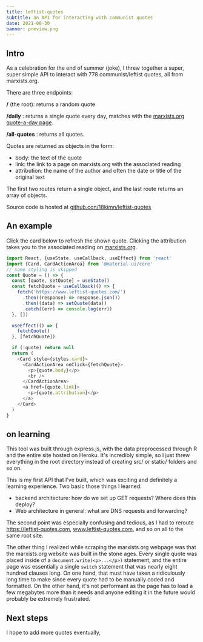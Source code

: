 ```yaml
---
title: leftist-quotes
subtitle: an API for interacting with communist quotes
date: 2021-08-30
banner: preview.png
---
```



## Intro

As a celebration for the end of summer (joke), I threw together a super, super simple API to interact with 778 communist/leftist quotes, all from marxists.org.

There are three endpoints:

**/** (the root): returns a random quote

**/daily** : returns a single quote every day, matches with the [marxists.org quote-a-day page](https://www.marxists.org/subject/quotes/index.htm).

**/all-quotes** : returns all quotes.

Quotes are returned as objects in the form:

- body: the text of the quote
- link: the link to a page on marxists.org with the associated reading
- attribution: the name of the author and often the date or title of the original text

The first two routes return a single object, and the last route returns an array of objects.

Source code is hosted at [github.con/18kimn/leftist-quotes](https://www.github.con/18kimn/leftist-quotes)

## An example

Click the card below to refresh the shown quote. Clicking the attribution takes you to the associated reading on [marxists.org](https://www.marxists.org).

<div style={{display: 'flex', justifyContent: 'center'}}>
  <Quote></Quote>
</div>

<Codeblock>

```javascript
import React, {useState, useCallback, useEffect} from 'react'
import {Card, CardActionArea} from '@material-ui/core'
// some styling is skipped
const Quote = () => {
  const [quote, setQuote] = useState()
  const fetchQuote = useCallback(() => {
    fetch('https://www.leftist-quotes.com/')
      .then((response) => response.json())
      .then((data) => setQuote(data))
      .catch((err) => console.log(err))
  }, [])

  useEffect(() => {
    fetchQuote()
  }, [fetchQuote])

  if (!quote) return null
  return (
    <Card style={styles.card}>
      <CardActionArea onClick={fetchQuote}>
        <p>{quote.body}</p>
        <br />
      </CardActionArea>
      <a href={quote.link}>
        <p>{quote.attribution}</p>
      </a>
    </Card>
  )
}
```

</Codeblock>

## on learning

This tool was built through express.js, with the data preprocessed through R and the entire site hosted on Heroku. It's incredibly simple, so I just threw everything in the root directory instead of creating src/ or static/ folders and so on.

This is my first API that I've built, which was exciting and definitely a learning experience. Two basic those things I learned:

- backend architecture: how do we set up GET requests? Where does this deploy?
- Web architecture in general: what are DNS requests and forwarding?

The second point was especially confusing and tedious, as I had to reroute https://leftist-quotes.com, www.leftist-quotes.com, and so on all to the same root site.

The other thing I realized while scraping the marxists.org webpage was that the marxists.org website was built in the stone ages. Every single quote was placed inside of a `document.write(<p>...</p>)` statement, and the entire page was essentially a single `switch` statement that was nearly eight hundred clauses long. On one hand, that must have taken a ridiculously long time to make since every quote had to be manually coded and formatted. On the other hand, it's not performant as the page has to load a few megabytes more than it needs and anyone editing it in the future would probably be extremely frustrated.

## Next steps

I hope to add more quotes eventually,
